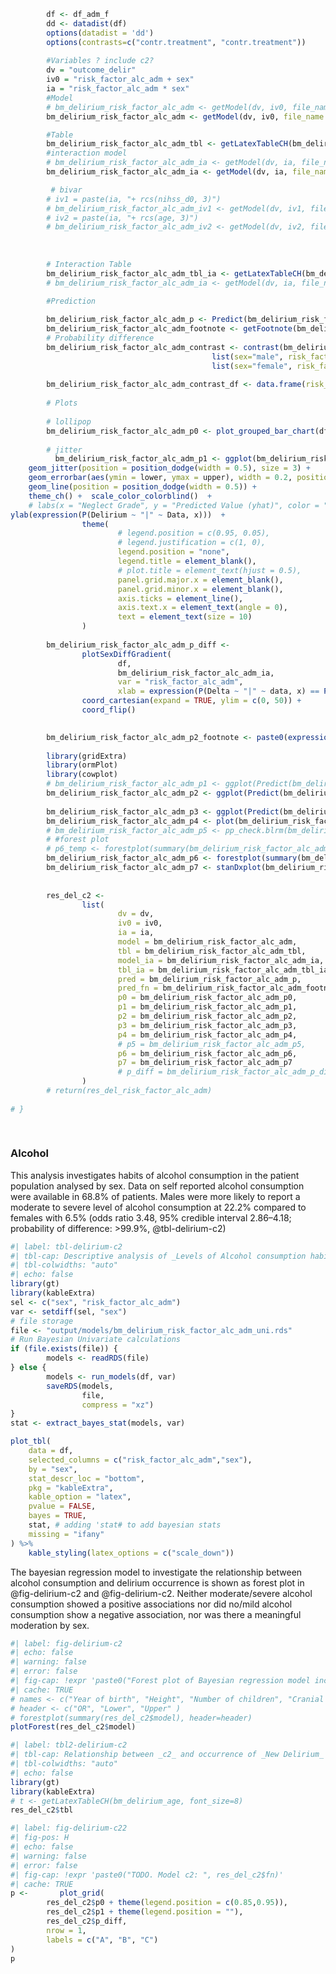 ```r
        df <- df_adm_f
        dd <- datadist(df)
        options(datadist = 'dd')
        options(contrasts=c("contr.treatment", "contr.treatment"))
        
        #Variables ? include c2?
        dv = "outcome_delir"
        iv0 = "risk_factor_alc_adm + sex"
        ia = "risk_factor_alc_adm * sex"
        #Model
        # bm_delirium_risk_factor_alc_adm <- getModel(dv, iv0, file_name = "output/models/bm_delirium_risk_factor_alc_adm", data = df, force_overwrite = FALSE)
        bm_delirium_risk_factor_alc_adm <- getModel(dv, iv0, file_name = "output/models/bm_delirium_risk_factor_alc_adm", data = df, force_overwrite = FALSE)

        #Table
        bm_delirium_risk_factor_alc_adm_tbl <- getLatexTableCH(bm_delirium_risk_factor_alc_adm, font_size=8)
        #interaction model
        # bm_delirium_risk_factor_alc_adm_ia <- getModel(dv, ia, file_name = "output/models/bm_delirium_risk_factor_alc_adm_ia", data = df, force_overwrite = FALSE)
        bm_delirium_risk_factor_alc_adm_ia <- getModel(dv, ia, file_name = "output/models/bm_delirium_risk_factor_alc_adm_ia", data = df, force_overwrite = FALSE)

         # bivar
        # iv1 = paste(ia, "+ rcs(nihss_d0, 3)")
        # bm_delirium_risk_factor_alc_adm_iv1 <- getModel(dv, iv1, file_name = "output/models/bm_delirium_risk_factor_alc_adm_iv1", data = df, force_overwrite = FALSE)
        # iv2 = paste(ia, "+ rcs(age, 3)")
        # bm_delirium_risk_factor_alc_adm_iv2 <- getModel(dv, iv2, file_name = "output/models/bm_delirium_risk_factor_alc_admo_iv2", data = df, force_overwrite = FALSE)
        
        
        
        # Interaction Table
        bm_delirium_risk_factor_alc_adm_tbl_ia <- getLatexTableCH(bm_delirium_risk_factor_alc_adm_ia, font_size=8, interactions_only = TRUE)
        # bm_delirium_risk_factor_alc_adm_ia <- getModel(dv, ia, file_name = "output/models/bm_delirium_risk_factor_alc_adm_ia", data = df, force_overwrite = FALSE, imputation = TRUE)

        #Prediction
        
        bm_delirium_risk_factor_alc_adm_p <- Predict(bm_delirium_risk_factor_alc_adm_ia, risk_factor_alc_adm,  sex, funint=FALSE, fun=plogis, conf.int = TRUE)
        bm_delirium_risk_factor_alc_adm_footnote <- getFootnote(bm_delirium_risk_factor_alc_adm_p)
        # Probability difference
        bm_delirium_risk_factor_alc_adm_contrast <- contrast(bm_delirium_risk_factor_alc_adm_ia, 
                                             list(sex="male", risk_factor_alc_adm=c(bm_delirium_risk_factor_alc_adm_p$risk_factor_alc_adm)),
                                             list(sex="female", risk_factor_alc_adm=c(bm_delirium_risk_factor_alc_adm_p$risk_factor_alc_adm)))
        
        bm_delirium_risk_factor_alc_adm_contrast_df <- data.frame(risk_factor_alc_adm=bm_delirium_risk_factor_alc_adm_contrast$risk_factor_alc_adm, probability=bm_delirium_risk_factor_alc_adm_contrast$PP)
        
        # Plots
        
        # lollipop
        bm_delirium_risk_factor_alc_adm_p0 <- plot_grouped_bar_chart(df, "risk_factor_alc_adm", "sex", chart_type = "lollipop") + coord_cartesian(expand=TRUE, ylim=c(0,1800))
        
        # jitter
          bm_delirium_risk_factor_alc_adm_p1 <- ggplot(bm_delirium_risk_factor_alc_adm_p %>% as_tibble(), aes(x = risk_factor_alc_adm, y = yhat, color = sex, group = sex)) +
    geom_jitter(position = position_dodge(width = 0.5), size = 3) +  
    geom_errorbar(aes(ymin = lower, ymax = upper), width = 0.2, position = position_dodge(width = 0.5)) +  # Adding error bars with the same jitter
    geom_line(position = position_dodge(width = 0.5)) + 
    theme_ch() +  scale_color_colorblind()  +
    # labs(x = "Neglect Grade", y = "Predicted Value (yhat)", color = "Sex") +  # Adding labels + coor_flip()
ylab(expression(P(Delirium ~ "|" ~ Data, x)))  +
                theme(
                        # legend.position = c(0.95, 0.05),
                        # legend.justification = c(1, 0),
                        legend.position = "none",
                        legend.title = element_blank(),
                        # plot.title = element_text(hjust = 0.5),
                        panel.grid.major.x = element_blank(),
                        panel.grid.minor.x = element_blank(),
                        axis.ticks = element_line(),
                        axis.text.x = element_text(angle = 0),
                        text = element_text(size = 10)
                )
        
        bm_delirium_risk_factor_alc_adm_p_diff <-
                plotSexDiffGradient(
                        df,
                        bm_delirium_risk_factor_alc_adm_ia,
                        var = "risk_factor_alc_adm",
                        xlab = expression(P(Delta ~ "|" ~ data, x) == P(theta[F] ~ "|" ~ data, x) - P(theta[M] ~ "|" ~ data, x))) +
                coord_cartesian(expand = TRUE, ylim = c(0, 50)) + 
                coord_flip()
        

        bm_delirium_risk_factor_alc_adm_p2_footnote <- paste0(expression(P(Delta ~ "|" ~ data, x)), " is the posterior probability density of the contrast between females and males of developing a delirium at a given level of c2 x.")
        
        library(gridExtra)
        library(ormPlot)
        library(cowplot)
        # bm_delirium_risk_factor_alc_adm_p1 <- ggplot(Predict(bm_delirium_risk_factor_alc_adm_ia, risk_factor_alc_adm)) + theme_ch() + scale_color_viridis(discrete = TRUE, option = "D") + theme(plot.margin = unit(c(0.5,0,0,0.5), "cm"))
        bm_delirium_risk_factor_alc_adm_p2 <- ggplot(Predict(bm_delirium_risk_factor_alc_adm_ia, sex)) + theme_ch() + scale_color_viridis(discrete = TRUE, option = "D") + coord_cartesian(expand = TRUE, ylim = c(-4, 0)) + theme(plot.margin = unit(c(0.5,0,0,0.5), "cm"))
        
        bm_delirium_risk_factor_alc_adm_p3 <- ggplot(Predict(bm_delirium_risk_factor_alc_adm_ia, risk_factor_alc_adm, sex, conf.int = FALSE)) + theme_ch() + scale_color_viridis(discrete = TRUE, option = "D")+ theme(plot.margin = unit(c(0.5,0,0,0.5), "cm")) 
        bm_delirium_risk_factor_alc_adm_p4 <- plot(bm_delirium_risk_factor_alc_adm_ia) + theme_ch() + scale_color_viridis(discrete = TRUE, option = "D") + coord_cartesian(expand = TRUE, xlim = c(-3, 3)) + theme(plot.margin = unit(c(0.5,0,0,0.5), "cm"))
        # bm_delirium_risk_factor_alc_adm_p5 <- pp_check.blrm(bm_delirium_risk_factor_alc_adm_ia, type = "violin_grouped", group = "sex", df=df) + coord_cartesian(expand = TRUE) + theme(legend.position = "top", plot.margin = unit(c(0.5,0,0,1), "cm"))
        # #forest plot
        # p6_temp <- forestplot(summary(bm_delirium_risk_factor_alc_adm_ia), return_ggplots = TRUE)
        bm_delirium_risk_factor_alc_adm_p6 <- forestplot(summary(bm_delirium_risk_factor_alc_adm), return_ggplots = TRUE)
        bm_delirium_risk_factor_alc_adm_p7 <- stanDxplot(bm_delirium_risk_factor_alc_adm_ia, which="sex=male") + theme_ch() + coord_cartesian(expand = TRUE, xlim=c(0,1400), ylim=c(-10,25)) + coord_flip() + theme(plot.margin = unit(c(0.5,0,0,0.5), "cm"))
        
        
        res_del_c2 <-
                list(
                        dv = dv,
                        iv0 = iv0,
                        ia = ia,
                        model = bm_delirium_risk_factor_alc_adm,
                        tbl = bm_delirium_risk_factor_alc_adm_tbl,
                        model_ia = bm_delirium_risk_factor_alc_adm_ia,
                        tbl_ia = bm_delirium_risk_factor_alc_adm_tbl_ia,
                        pred = bm_delirium_risk_factor_alc_adm_p,
                        pred_fn = bm_delirium_risk_factor_alc_adm_footnote,
                        p0 = bm_delirium_risk_factor_alc_adm_p0,
                        p1 = bm_delirium_risk_factor_alc_adm_p1,
                        p2 = bm_delirium_risk_factor_alc_adm_p2,
                        p3 = bm_delirium_risk_factor_alc_adm_p3,
                        p4 = bm_delirium_risk_factor_alc_adm_p4,
                        # p5 = bm_delirium_risk_factor_alc_adm_p5,
                        p6 = bm_delirium_risk_factor_alc_adm_p6,
                        p7 = bm_delirium_risk_factor_alc_adm_p7
                        # p_diff = bm_delirium_risk_factor_alc_adm_p_diff
                )
        # return(res_del_risk_factor_alc_adm)
        
# }
        
            

```
### Alcohol 

This analysis investigates habits of alcohol consumption in the patient population analysed by sex. Data on self reported alcohol consumption were available in 68.8% of patients. Males were more likely to report a moderate to severe level of alcohol consumption at 22.2% compared to females with 6.5% (odds ratio 3.48, 95% credible interval 2.86--4.18; probability of difference: >99.9%, @tbl-delirium-c2) 
```r
#| label: tbl-delirium-c2
#| tbl-cap: Descriptive analysis of _Levels of Alcohol consumption habits_ prior to stroke within subgroups of sex
#| tbl-colwidths: "auto"
#| echo: false
library(gt)
library(kableExtra)
sel <- c("sex", "risk_factor_alc_adm")
var <- setdiff(sel, "sex")
# file storage
file <- "output/models/bm_delirium_risk_factor_alc_adm_uni.rds"
# Run Bayesian Univariate calculations
if (file.exists(file)) {
        models <- readRDS(file)
} else {
        models <- run_models(df, var)
        saveRDS(models,
                file,
                compress = "xz")
}
stat <- extract_bayes_stat(models, var)

plot_tbl(
    data = df,
    selected_columns = c("risk_factor_alc_adm","sex"),
    by = "sex",
    stat_descr_loc = "bottom",
    pkg = "kableExtra",
    kable_option = "latex",
    pvalue = FALSE,
    bayes = TRUE,
    stat, # adding 'stat# to add bayesian stats
    missing = "ifany"
) %>% 
    kable_styling(latex_options = c("scale_down"))  
```
The bayesian regression model to investigate the relationship between alcohol consumption and delirium occurrence is shown as forest plot in @fig-delirium-c2 and @fig-delirium-c2. Neither moderate/severe alcohol consumption showed a positive associations nor did no/mild alcohol consumption show a negative association, nor was there a meaningful moderation by sex. 
```r
#| label: fig-delirium-c2
#| echo: false
#| warning: false
#| error: false
#| fig-cap: !expr 'paste0("Forest plot of Bayesian regression model including Habits of Alcohol Consumption before stroke, and sex explaining the probability of New-Onset Delirium. ", getFootnote(res_del_c2$model, double_escape=FALSE))'
#| cache: TRUE
# names <- c("Year of birth", "Height", "Number of children", "Cranial volume", "Sex" )
# header <- c("OR", "Lower", "Upper" )
# forestplot(summary(res_del_c2$model), header=header)
plotForest(res_del_c2$model)
```

```r
#| label: tbl2-delirium-c2
#| tbl-cap: Relationship between _c2_ and occurrence of _New Delirium_
#| tbl-colwidths: "auto"
#| echo: false
library(gt)
library(kableExtra)
# t <- getLatexTableCH(bm_delirium_age, font_size=8)
res_del_c2$tbl 
```
```r
#| label: fig-delirium-c22
#| fig-pos: H
#| echo: false
#| warning: false
#| error: false
#| fig-cap: !expr 'paste0("TODO. Model c2: ", res_del_c2$fn)'
#| cache: TRUE
p <-       plot_grid(
        res_del_c2$p0 + theme(legend.position = c(0.85,0.95)),
        res_del_c2$p1 + theme(legend.position = ""),
        res_del_c2$p_diff,
        nrow = 1,
        labels = c("A", "B", "C")
)
p
```


